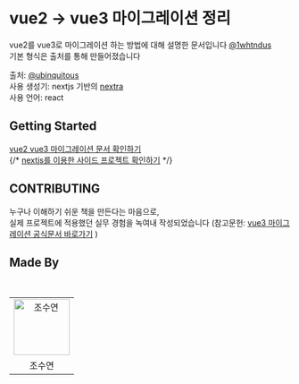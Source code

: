 # vue2 -> vue3 마이그레이션 정리

vue2를 vue3로 마이그레이션 하는 방법에 대해 설명한 문서입니다 [@1whtndus](https://github.com/chosooyeon)  
기본 형식은 출처를 통해 만들어졌습니다  

출처: [@ubinquitous](https://github.com/ubinquitous)  
사용 생성기: nextjs 기반의 [nextra](https://nextra.site/)  
사용 언어: react  

## Getting Started

[vue2 vue3 마이그레이션 문서 확인하기](/docs/chapter0/start)  
{/* [nextjs를 이용한 사이드 프로젝트 확인하기](/docs2/chapter0/start)   */}

## CONTRIBUTING

누구나 이해하기 쉬운 책을 만든다는 마음으로,  
실제 프로젝트에 적용했던 실무 경험을 녹여내 작성되었습니다
(참고문헌: [vue3 마이그레이션 공식문서 바로가기](https://v3-migration.vuejs.org/)  )

## Made By

<br/>
<table>
  <tbody>
    <tr>
      <td align="center">
        <a href="https://github.com/chosooyeon">
          <img
            alt="조수연"
            src=""
            width="100"
          />
        </a>
      </td>
    </tr>
    <tr>
      <td align="center">조수연</td>
    </tr>
  </tbody>
</table>
